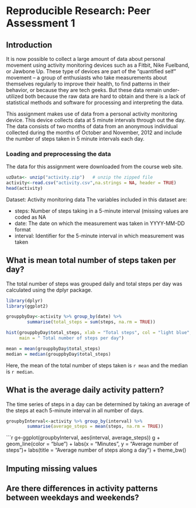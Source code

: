 Reproducible Research: Peer Assessment 1
================================================================================ 
## Introduction
It is now possible to collect a large amount of data about personal movement 
using activity monitoring devices such as a Fitbit, Nike Fuelband, or Jawbone 
Up. These type of devices are part of the “quantified self” movement – a group of enthusiasts who take measurements about themselves regularly to improve their health, to find patterns in their behavior, or because they are tech geeks. But these data remain under-utilized both because the raw data are hard to obtain and there is a lack of statistical methods and software for processing and interpreting the data.

This assignment makes use of data from a personal activity monitoring device. 
This device collects data at 5 minute intervals through out the day. The data consists of two months of data from an anonymous individual collected during the months of October and November, 2012 and include the number of steps taken in 5 minute intervals each day.

### Loading and preprocessing the data
The data for this assignment were downloaded from the course web site.

```r
uzData<- unzip("activity.zip")   # unzip the zipped file
activity<-read.csv("activity.csv",na.strings = NA, header = TRUE)
head(activity)
```
Dataset: Activity monitoring data
The variables included in this dataset are:

- steps: Number of steps taking in a 5-minute interval (missing values are coded
as NA
- date: The date on which the measurement was taken in YYYY-MM-DD format
- interval: Identifier for the 5-minute interval in which measurement was taken

## What is mean total number of steps taken per day?
The total number of steps was grouped daily and total steps per day was calculated using the dplyr package.
```r
library(dplyr)
library(ggplot2)
```
```r
grouppbyDay<-activity %>% group_by(date) %>%
        summarise(total_steps = sum(steps, na.rm = TRUE))
```
```r
hist(grouppbyDay$total_steps, xlab = "Total steps", col = "light blue",
     main = " Total number of steps per day")
```
```r
mean = mean(grouppbyDay$total_steps)
median = median(grouppbyDay$total_steps)
```
Here, the mean of the total number of steps taken is `r mean` and the median is `r median`.

## What is the average daily activity pattern?
The time series of steps in a day can be determined by taking an average of the steps at each 5-minute interval in all number of days.
```r
groupbyInterval<-activity %>% group_by(interval) %>%
        summarise(average_steps = mean(steps, na.rm = TRUE))
```
```r
g<-ggplot(groupbyInterval, aes(interval, average_steps))
g + geom_line(color = "blue") + labs(x = "Minutes", y = "Average number of steps")+
        labs(title = "Average number of steps along a day") + theme_bw()

## Imputing missing values



## Are there differences in activity patterns between weekdays and weekends?
